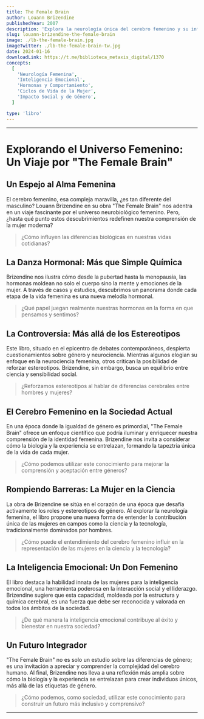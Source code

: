 ```yaml
---
title: The Female Brain
author: Louann Brizendine
publishedYear: 2007
description: 'Explora la neurología única del cerebro femenino y su influencia en comportamiento, emociones y cognición a lo largo de la vida, desde pubertad hasta menopausia.'
slug: louann-brizendine-the-female-brain
image: ./lb-the-female-brain.jpg
imageTwitter: ./lb-the-female-brain-tw.jpg
date: 2024-01-16
downloadLink: https://t.me/biblioteca_metaxis_digital/1370
concepts:
  [
    'Neurología Femenina',
    'Inteligencia Emocional',
    'Hormonas y Comportamiento',
    'Ciclos de Vida de la Mujer',
    'Impacto Social y de Género',
  ]

type: 'libro'
---
```


---

# **Explorando el Universo Femenino: Un Viaje por "The Female Brain"**

## **Un Espejo al Alma Femenina**

El cerebro femenino, esa compleja maravilla, ¿es tan diferente del masculino? Louann Brizendine en su obra "The Female Brain" nos adentra en un viaje fascinante por el universo neurobiológico femenino. Pero, ¿hasta qué punto estos descubrimientos redefinen nuestra comprensión de la mujer moderna?

> ¿Cómo influyen las diferencias biológicas en nuestras vidas cotidianas?

## **La Danza Hormonal: Más que Simple Química**

Brizendine nos ilustra cómo desde la pubertad hasta la menopausia, las hormonas moldean no solo el cuerpo sino la mente y emociones de la mujer. A través de casos y estudios, descubrimos un panorama donde cada etapa de la vida femenina es una nueva melodía hormonal.

> ¿Qué papel juegan realmente nuestras hormonas en la forma en que pensamos y sentimos?

## **La Controversia: Más allá de los Estereotipos**

Este libro, situado en el epicentro de debates contemporáneos, despierta cuestionamientos sobre género y neurociencia. Mientras algunos elogian su enfoque en la neurociencia femenina, otros critican la posibilidad de reforzar estereotipos. Brizendine, sin embargo, busca un equilibrio entre ciencia y sensibilidad social.

> ¿Reforzamos estereotipos al hablar de diferencias cerebrales entre hombres y mujeres?

## **El Cerebro Femenino en la Sociedad Actual**

En una época donde la igualdad de género es primordial, "The Female Brain" ofrece un enfoque científico que podría iluminar y enriquecer nuestra comprensión de la identidad femenina. Brizendine nos invita a considerar cómo la biología y la experiencia se entrelazan, formando la tapeztria única de la vida de cada mujer.

> ¿Cómo podemos utilizar este conocimiento para mejorar la comprensión y aceptación entre géneros?

## **Rompiendo Barreras: La Mujer en la Ciencia**

La obra de Brizendine se sitúa en el corazón de una época que desafía activamente los roles y estereotipos de género. Al explorar la neurología femenina, el libro propone una nueva forma de entender la contribución única de las mujeres en campos como la ciencia y la tecnología, tradicionalmente dominados por hombres.

> ¿Cómo puede el entendimiento del cerebro femenino influir en la representación de las mujeres en la ciencia y la tecnología?

## **La Inteligencia Emocional: Un Don Femenino**

El libro destaca la habilidad innata de las mujeres para la inteligencia emocional, una herramienta poderosa en la interacción social y el liderazgo. Brizendine sugiere que esta capacidad, moldeada por la estructura y química cerebral, es una fuerza que debe ser reconocida y valorada en todos los ámbitos de la sociedad.

> ¿De qué manera la inteligencia emocional contribuye al éxito y bienestar en nuestra sociedad?

## **Un Futuro Integrador**

"The Female Brain" no es solo un estudio sobre las diferencias de género; es una invitación a apreciar y comprender la complejidad del cerebro humano. Al final, Brizendine nos lleva a una reflexión más amplia sobre cómo la biología y la experiencia se entrelazan para crear individuos únicos, más allá de las etiquetas de género.

> ¿Cómo podemos, como sociedad, utilizar este conocimiento para construir un futuro más inclusivo y comprensivo?

---
